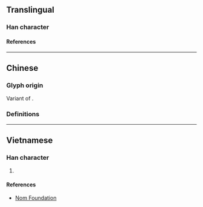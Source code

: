 {{also|歿}}
{{character info/new}}
==Translingual==

===Han character===
{{Han char|rn=78|rad=歹|as=04|sn=8|four=|canj=MNHNE|ids=⿰歹殳}}

====References====
{{Han ref|kx=0579.331|dkj=16386|hdz=21382.180|uh=6B81}}

----

==Chinese==

===Glyph origin===
Variant of {{l|zh|歿}}.

===Definitions===
{{zh-see|歿|sv}}

----

==Vietnamese==

===Han character===
{{vi-hantu|[[một]]|rs=歹04}}

# {{defn|lang=vi|sort=歹04}}

====References====
* [http://nomfoundation.org/common/nom_details.php?codepoint=6B81 Nom Foundation]